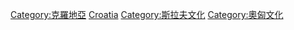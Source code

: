 {{Commons category|Culture of Croatia}}
{{Commonscat|Culture of Croatia}}

[[Category:克羅地亞|Category:克羅地亞]]
[[Category:欧洲各国文化|Croatia]]
[[Category:斯拉夫文化|Category:斯拉夫文化]]
[[Category:奧匈文化|Category:奧匈文化]]